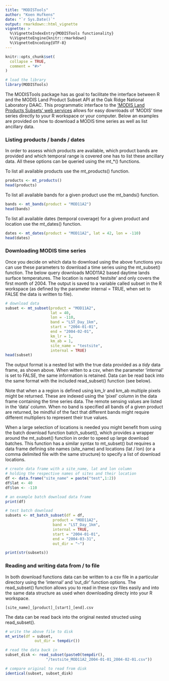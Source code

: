 ```yaml
---
title: "MODISTools"
author: "Koen Hufkens"
date: "`r Sys.Date()`"
output: rmarkdown::html_vignette
vignette: >
  %\VignetteIndexEntry{MODISTools functionality}
  %\VignetteEngine{knitr::rmarkdown}
  %\VignetteEncoding{UTF-8}
---
```


```r
knitr::opts_chunk$set(
  collapse = TRUE,
  comment = "#>"
)

# load the library
library(MODISTools)

```

The MODISTools package has as goal to facilitate the interface between R and the MODIS Land Product Subset API at the Oak Ridge National Laboratory DAAC. This programmatic interface to the ['MODIS Land Products Subsets' web services](https://modis.ornl.gov/data/modis_webservice.html) allows for easy downloads of 'MODIS' time series directly to your R workspace or your computer. Below an examples are provided on how to download a MODIS time series as well as list ancillary data.

### Listing products / bands / dates

In order to assess which products are available, which product bands are provided and which temporal range is covered one has to list these ancillary data. All these options can be queried using the mt_*() functions.

To list all available products use the mt_products() function.

```r
products <- mt_products()
head(products)
```

To list all available bands for a given product use the mt_bands() function.

```r
bands <- mt_bands(product = "MOD11A2")
head(bands)
```

To list all available dates (temporal coverage) for a given product and location use the mt_dates() function.

```r
dates <- mt_dates(product = "MOD11A2", lat = 42, lon = -110)
head(dates)
```

### Downloading MODIS time series

Once you decide on which data to download using the above functions you can use these parameters to download a time series using the mt_subset() function. The below query downloads MOD11A2 based daytime lands surface temperatures. The location is named 'testsite' and only covers the first month of 2004. The output is saved to a variable called subset in the R workspace (as defined by the parameter internal = TRUE, when set to FALSE the data is written to file).

```r
# download data
subset <- mt_subset(product = "MOD11A2",
                    lat = 40,
                    lon = -110,
                    band = "LST_Day_1km",
                    start = "2004-01-01",
                    end = "2004-02-01",
                    km_lr = 1,
                    km_ab = 1,
                    site_name = "testsite",
                    internal = TRUE)
head(subset)
```

The output format is a nested list with the true data provided as a *tidy* data frame, as shown above. When witten to a csv, when the parameter 'internal' is set to FALSE, the same information is retained. Data can be read back into the same format with the included read_subset() function (see below).

Note that when a a region is defined using km_lr and km_ab multiple pixels might be returned. These are indexed using the 'pixel' column in the data frame containing the time series data. The remote sensing values are listed in the 'data' column. When no band is specified all bands of a given product are returned, be mindful of the fact that different bands might require different multipliers to represent their true values. 

When a large selection of locations is needed you might benefit from using the batch download function batch_subset(), which provides a wrapper around the mt_subset() function in order to speed up large download batches. This function has a similar syntax to mt_subset() but requires a data frame defining site names (site_name) and locations (lat / lon) (or a comma delimited file with the same structure) to specify a list of download locations.

```r
# create data frame with a site_name, lat and lon column
# holding the respective names of sites and their location
df <- data.frame("site_name" = paste("test",1:2))
df$lat <- 40
df$lon <- -110

# an example batch download data frame
print(df)

# test batch download
subsets <- mt_batch_subset(df = df,
                     product = "MOD11A2",
                     band = "LST_Day_1km",
                     internal = TRUE,
                     start = "2004-01-01",
                     end = "2004-03-31",
                     out_dir = "~")

print(str(subsets))
```

### Reading and writing data from / to file

In both download functions data can be written to a csv file in a particular directory using the 'internal' and 'out_dir' function options. The read_subset() function allows you to read in these csv files easily and into the same data structure as used when downloading directy into your R workspace.

```
[site_name]_[product]_[start]_[end].csv
```

The data can be read back into the original nested structed using read_subset().

```r
# write the above file to disk
mt_write(df = subset,
             out_dir = tempdir())

# read the data back in
subset_disk <- read_subset(paste0(tempdir(),
                  "/testsite_MOD11A2_2004-01-01_2004-02-01.csv"))

# compare original to read from disk
identical(subset, subset_disk)
```



